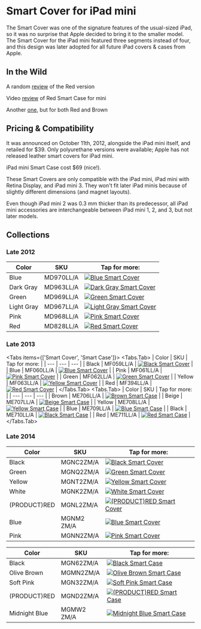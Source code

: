 
# Smart Cover for iPad mini

The Smart Cover was one of the signature features of the usual-sized iPad, so it was no surprise that Apple decided to bring it to the smaller model. The Smart Cover for the iPad mini featured three segments instead of four, and this design was later adopted for all future iPad covers & cases from Apple.

## In the Wild

A random [review](http://isource.com/2012/11/05/ipad-mini-smart-cover-review/) of the Red version

Video [review](https://youtu.be/Ca2IMc3scPo) of Red Smart Case for mini

Another [one](https://youtu.be/ybauZRR9snM), but for both Red and Brown

## Pricing & Compatibility

It was announced on October 11th, 2012, alongside the iPad mini itself, and retailed for \$39. Only polyurethane versions were available; Apple has not released leather smart covers for iPad mini.

iPad mini Smart Case cost \$69 (nice!).

These Smart Covers are only compatible with the iPad mini, iPad mini with Retina Display, and iPad mini 3. They won't fit later iPad minis because of slightly different dimensions (and magnet layouts).

Even though iPad mini 2 was 0.3 mm thicker than its predecessor, all iPad mini accessories are interchangeable between iPad mini 1, 2, and 3, but not later models.

## Collections

### Late 2012

| Color | SKU | Tap for more: |
| --- | --- | --- |
| Blue | MD970<wbr/>LL/A | <a href="/ancient/ipad_mini/MD970" target="_blank"><img src="/everypreview/MD970.webp" alt="Blue Smart Cover"/></a> |
| Dark Gray | MD963<wbr/>LL/A | <a href="/ancient/ipad_mini/MD963" target="_blank"><img src="/everypreview/MD963.webp" alt="Dark Gray Smart Cover"/></a> |
| Green | MD969<wbr/>LL/A | <a href="/ancient/ipad_mini/MD969" target="_blank"><img src="/everypreview/MD969.webp" alt="Green Smart Cover"/></a> |
| Light Gray | MD967<wbr/>LL/A | <a href="/ancient/ipad_mini/MD967" target="_blank"><img src="/everypreview/MD967.webp" alt="Light Gray Smart Cover"/></a> |
| Pink | MD968<wbr/>LL/A | <a href="/ancient/ipad_mini/MD968" target="_blank"><img src="/everypreview/MD968.webp" alt="Pink Smart Cover"/></a> |
| Red | MD828<wbr/>LL/A | <a href="/ancient/ipad_mini/MD828" target="_blank"><img src="/everypreview/MD828.webp" alt="Red Smart Cover"/></a> |

### Late 2013

<Tabs items={['Smart Cover', 'Smart Case']}>
              <Tabs.Tab>
            | Color | SKU | Tap for more: |
| --- | --- | --- |
| Black | MF059<wbr/>LL/A | <a href="/ancient/ipad_mini/MF059" target="_blank"><img src="/everypreview/MF059.webp" alt="Black Smart Cover"/></a> |
| Blue | MF060<wbr/>LL/A | <a href="/ancient/ipad_mini/MF060" target="_blank"><img src="/everypreview/MF060.webp" alt="Blue Smart Cover"/></a> |
| Pink | MF061<wbr/>LL/A | <a href="/ancient/ipad_mini/MF061" target="_blank"><img src="/everypreview/MF061.webp" alt="Pink Smart Cover"/></a> |
| Green | MF062<wbr/>LL/A | <a href="/ancient/ipad_mini/MF062" target="_blank"><img src="/everypreview/MF062.webp" alt="Green Smart Cover"/></a> |
| Yellow | MF063<wbr/>LL/A | <a href="/ancient/ipad_mini/MF063" target="_blank"><img src="/everypreview/MF063.webp" alt="Yellow Smart Cover"/></a> |
| Red | MF394<wbr/>LL/A | <a href="/ancient/ipad_mini/MF394" target="_blank"><img src="/everypreview/MF394.webp" alt="Red Smart Cover"/></a> |
            </Tabs.Tab>
              <Tabs.Tab>
            | Color | SKU | Tap for more: |
| --- | --- | --- |
| Brown | ME706<wbr/>LL/A | <a href="/ancient/ipad_mini/ME706" target="_blank"><img src="/everypreview/ME706.webp" alt="Brown Smart Case"/></a> |
| Beige | ME707<wbr/>LL/A | <a href="/ancient/ipad_mini/ME707" target="_blank"><img src="/everypreview/ME707.webp" alt="Beige Smart Case"/></a> |
| Yellow | ME708<wbr/>LL/A | <a href="/ancient/ipad_mini/ME708" target="_blank"><img src="/everypreview/ME708.webp" alt="Yellow Smart Case"/></a> |
| Blue | ME709<wbr/>LL/A | <a href="/ancient/ipad_mini/ME709" target="_blank"><img src="/everypreview/ME709.webp" alt="Blue Smart Case"/></a> |
| Black | ME710<wbr/>LL/A | <a href="/ancient/ipad_mini/ME710" target="_blank"><img src="/everypreview/ME710.webp" alt="Black Smart Case"/></a> |
| Red | ME711<wbr/>LL/A | <a href="/ancient/ipad_mini/ME711" target="_blank"><img src="/everypreview/ME711.webp" alt="Red Smart Case"/></a> |
            </Tabs.Tab>
            </Tabs>

### Late 2014

| Color | SKU | Tap for more: |
| --- | --- | --- |
| Black | MGNC2<wbr/>ZM/A | <a href="/ancient/ipad_mini/MGNC2" target="_blank"><img src="/everypreview/MGNC2.webp" alt="Black Smart Cover"/></a> |
| Green | MGNQ2<wbr/>ZM/A | <a href="/ancient/ipad_mini/MGNQ2" target="_blank"><img src="/everypreview/MGNQ2.webp" alt="Green Smart Cover"/></a> |
| Yellow | MGNT2<wbr/>ZM/A | <a href="/ancient/ipad_mini/MGNT2" target="_blank"><img src="/everypreview/MGNT2.webp" alt="Yellow Smart Cover"/></a> |
| White | MGNK2<wbr/>ZM/A | <a href="/ancient/ipad_mini/MGNK2" target="_blank"><img src="/everypreview/MGNK2.webp" alt="White Smart Cover"/></a> |
| (PRODUCT)RED | MGNL2<wbr/>ZM/A | <a href="/ancient/ipad_mini/MGNL2" target="_blank"><img src="/everypreview/MGNL2.webp" alt="(PRODUCT)RED Smart Cover"/></a> |
| Blue | MGNM2<wbr/>ZM/A | <a href="/ancient/ipad_mini/MGNM2" target="_blank"><img src="/everypreview/MGNM2.webp" alt="Blue Smart Cover"/></a> |
| Pink | MGNN2<wbr/>ZM/A | <a href="/ancient/ipad_mini/MGNN2" target="_blank"><img src="/everypreview/MGNN2.webp" alt="Pink Smart Cover"/></a> |

| Color | SKU | Tap for more: |
| --- | --- | --- |
| Black | MGN62<wbr/>ZM/A | <a href="/ancient/ipad_mini/MGN62" target="_blank"><img src="/everypreview/MGN62.webp" alt="Black Smart Case"/></a> |
| Olive Brown | MGMN2<wbr/>ZM/A | <a href="/ancient/ipad_mini/MGMN2" target="_blank"><img src="/everypreview/MGMN2.webp" alt="Olive Brown Smart Case"/></a> |
| Soft Pink | MGN32<wbr/>ZM/A | <a href="/ancient/ipad_mini/MGN32" target="_blank"><img src="/everypreview/MGN32.webp" alt="Soft Pink Smart Case"/></a> |
| (PRODUCT)RED | MGND2<wbr/>ZM/A | <a href="/ancient/ipad_mini/MGND2" target="_blank"><img src="/everypreview/MGND2.webp" alt="(PRODUCT)RED Smart Case"/></a> |
| Midnight Blue | MGMW2<wbr/>ZM/A | <a href="/ancient/ipad_mini/MGMW2" target="_blank"><img src="/everypreview/MGMW2.webp" alt="Midnight Blue Smart Case"/></a> |
